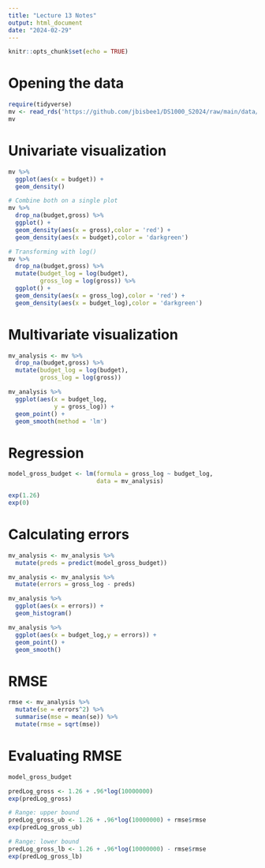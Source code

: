 ```yaml
---
title: "Lecture 13 Notes"
output: html_document
date: "2024-02-29"
---
```


```r
knitr::opts_chunk$set(echo = TRUE)
```

# Opening the data
 
```r
require(tidyverse)
mv <- read_rds('https://github.com/jbisbee1/DS1000_S2024/raw/main/data/mv.Rds')
mv
```

# Univariate visualization

```r
mv %>%
  ggplot(aes(x = budget)) + 
  geom_density()

# Combine both on a single plot
mv %>%
  drop_na(budget,gross) %>%
  ggplot() + 
  geom_density(aes(x = gross),color = 'red') + 
  geom_density(aes(x = budget),color = 'darkgreen')

# Transforming with log()
mv %>%
  drop_na(budget,gross) %>%
  mutate(budget_log = log(budget),
         gross_log = log(gross)) %>%
  ggplot() + 
  geom_density(aes(x = gross_log),color = 'red') + 
  geom_density(aes(x = budget_log),color = 'darkgreen')

```

# Multivariate visualization

```r
mv_analysis <- mv %>%
  drop_na(budget,gross) %>%
  mutate(budget_log = log(budget),
         gross_log = log(gross))

mv_analysis %>%
  ggplot(aes(x = budget_log,
             y = gross_log)) + 
  geom_point() + 
  geom_smooth(method = 'lm')
```

# Regression

```r
model_gross_budget <- lm(formula = gross_log ~ budget_log,
                         data = mv_analysis)

exp(1.26)
exp(0)
```

# Calculating errors

```r
mv_analysis <- mv_analysis %>%
  mutate(preds = predict(model_gross_budget))

mv_analysis <- mv_analysis %>%
  mutate(errors = gross_log - preds)

mv_analysis %>%
  ggplot(aes(x = errors)) + 
  geom_histogram()

mv_analysis %>%
  ggplot(aes(x = budget_log,y = errors)) + 
  geom_point() + 
  geom_smooth()
```

# RMSE

```r
rmse <- mv_analysis %>%
  mutate(se = errors^2) %>%
  summarise(mse = mean(se)) %>%
  mutate(rmse = sqrt(mse))
```

# Evaluating RMSE

```r
model_gross_budget

predLog_gross <- 1.26 + .96*log(10000000)
exp(predLog_gross)

# Range: upper bound
predLog_gross_ub <- 1.26 + .96*log(10000000) + rmse$rmse
exp(predLog_gross_ub)

# Range: lower bound
predLog_gross_lb <- 1.26 + .96*log(10000000) - rmse$rmse
exp(predLog_gross_lb)

```

